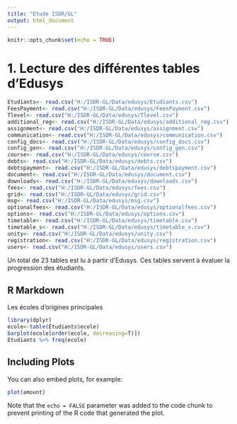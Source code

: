 ---
title: "Etude ISDR/GL"
output: html_document
---

```{r setup, include=FALSE}
knitr::opts_chunk$set(echo = TRUE)
```
# 1. Lecture des différentes tables d'Edusys
```{r, echo=FALSE }
Etudiants<- read.csv("H:/ISDR-GL/Data/edusys/Etudiants.csv")
FeesPayment<- read.csv("H:/ISDR-GL/Data/edusys/FeesPayment.csv")
Tlevel<- read.csv("H:/ISDR-GL/Data/edusys/Tlevel.csv")
additional_reg<- read.csv("H:/ISDR-GL/Data/edusys/additional_reg.csv")
assignment<- read.csv("H:/ISDR-GL/Data/edusys/assignment.csv")
communication<- read.csv("H:/ISDR-GL/Data/edusys/communication.csv")
config_docs<- read.csv("H:/ISDR-GL/Data/edusys/config_docs.csv")
config_gen<- read.csv("H:/ISDR-GL/Data/edusys/config_gen.csv")
course<- read.csv("H:/ISDR-GL/Data/edusys/course.csv")
debts<- read.csv("H:/ISDR-GL/Data/edusys/debts.csv")
debtspayment<- read.csv("H:/ISDR-GL/Data/edusys/debtspayment.csv")
document<- read.csv("H:/ISDR-GL/Data/edusys/document.csv")
downloads<- read.csv("H:/ISDR-GL/Data/edusys/downloads.csv")
fees<- read.csv("H:/ISDR-GL/Data/edusys/fees.csv")
grid<- read.csv("H:/ISDR-GL/Data/edusys/grid.csv")
msg<- read.csv("H:/ISDR-GL/Data/edusys/msg.csv")
optionalfees<- read.csv("H:/ISDR-GL/Data/edusys/optionalfees.csv")
options<- read.csv("H:/ISDR-GL/Data/edusys/options.csv")
timetable<- read.csv("H:/ISDR-GL/Data/edusys/timetable.csv")
timetable_s<- read.csv("H:/ISDR-GL/Data/edusys/timetable_s.csv")
unity<- read.csv("H:/ISDR-GL/Data/edusys/unity.csv")
registration<- read.csv("H:/ISDR-GL/Data/edusys/registration.csv")
users<- read.csv("H:/ISDR-GL/Data/edusys/users.csv")

```
Un total de 23 tables est lu à partir d'Edusys. Ces tables servent à évaluer la progression des étudiants.

## R Markdown

Les écoles d'origines principales 
```{r Etudiants}
library(dplyr)
ecole<-table(Etudiants$ecole)
barplot(ecole[order(ecole, decreasing=T)]) 
Etudiants %>% freq(ecole)
```

## Including Plots

You can also embed plots, for example:

```{r fees, echo=FALSE}
plot(amount)
```

Note that the `echo = FALSE` parameter was added to the code chunk to prevent printing of the R code that generated the plot.
